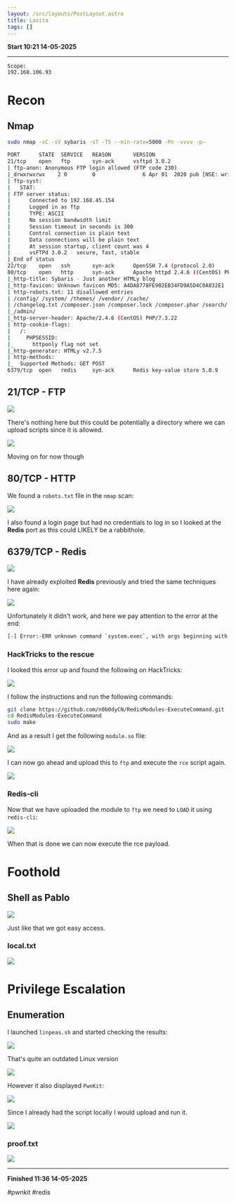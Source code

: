 ```yaml
---
layout: /src/layouts/PostLayout.astro
title: Lavita
tags: []
---
```

**Start 10:21 14-05-2025**

---
```
Scope:
192.168.106.93
```
# Recon

## Nmap

```bash
sudo nmap -sC -sV sybaris -sT -T5 --min-rate=5000 -Pn -vvvv -p-

PORT      STATE  SERVICE   REASON       VERSION
21/tcp    open   ftp       syn-ack      vsftpd 3.0.2
| ftp-anon: Anonymous FTP login allowed (FTP code 230)
|_drwxrwxrwx    2 0        0               6 Apr 01  2020 pub [NSE: writeable]
| ftp-syst: 
|   STAT: 
| FTP server status:
|      Connected to 192.168.45.154
|      Logged in as ftp
|      TYPE: ASCII
|      No session bandwidth limit
|      Session timeout in seconds is 300
|      Control connection is plain text
|      Data connections will be plain text
|      At session startup, client count was 4
|      vsFTPd 3.0.2 - secure, fast, stable
|_End of status
22/tcp    open   ssh       syn-ack      OpenSSH 7.4 (protocol 2.0)
80/tcp    open   http      syn-ack      Apache httpd 2.4.6 ((CentOS) PHP/7.3.22)
|_http-title: Sybaris - Just another HTMLy blog
|_http-favicon: Unknown favicon MD5: A4DA8778FE902EB34FD9A5D4C0A832E1
| http-robots.txt: 11 disallowed entries 
| /config/ /system/ /themes/ /vendor/ /cache/ 
| /changelog.txt /composer.json /composer.lock /composer.phar /search/ 
|_/admin/
|_http-server-header: Apache/2.4.6 (CentOS) PHP/7.3.22
| http-cookie-flags: 
|   /: 
|     PHPSESSID: 
|_      httponly flag not set
|_http-generator: HTMLy v2.7.5
| http-methods: 
|_  Supported Methods: GET POST
6379/tcp  open   redis     syn-ack      Redis key-value store 5.0.9
```

## 21/TCP - FTP

![](../../../assets/714ef66058b91195132748f960864589.png)

There's nothing here but this could be potentially a directory where we can upload scripts since it is allowed.

![](../../../assets/b34450a7fd4c06b60f6e4193231bd3ff.png)

Moving on for now though

## 80/TCP - HTTP

We found a `robots.txt` file in the `nmap` scan:

![](../../../assets/70ed315645ee82e6c7033e78c0baf805.png)

I also found a login page but had no credentials to log in so I looked at the **Redis** port as this could LIKELY be a rabbithole.

## 6379/TCP - Redis

![](../../../assets/9a102e46574a323696f6ffd21c629b1c.png)

I have already exploited **Redis** previously and tried the same techniques here again:

![](../../../assets/b0c546d94bc04e33ff90e84f43851f8c.png)

Unfortunately it didn't work, and here we pay attention to the error at the end:

```bash
[-] Error:-ERR unknown command `system.exec`, with args beginning with: `whoami`, , check your module!
```

### HackTricks to the rescue

I looked this error up and found the following on HackTricks:

![](../../../assets/a0d2b582614a8bf95dc8e74fc99c3b7d.png)

I follow the instructions and run the following commands:

```bash
git clone https://github.com/n0b0dyCN/RedisModules-ExecuteCommand.git
cd RedisModules-ExecuteCommand
sudo make
```

And as a result I get the following `module.so` file:

![](../../../assets/aa5926c0555ea331788397c56cb4cc13.png)

I can now go ahead and upload this to `ftp` and execute the `rce` script again.

![](../../../assets/9df7474813b94fe36a11fb02ac258ff1.png)

### Redis-cli

Now that we have uploaded the module to `ftp` we need to `LOAD` it using `redis-cli`:

![](../../../assets/c6d899dc9d5f1a913b764315016d6023.png)

When that is done we can now execute the rce payload.

# Foothold
## Shell as Pablo

![](../../../assets/e5bf337e083bfd30542ed6678f351093.png)

Just like that we got easy access.

### local.txt

![](../../../assets/3a9fc8aad6ec981fd8ab20d4ad2c1004.png)

# Privilege Escalation
## Enumeration

I launched `linpeas.sh` and started checking the results:

![](../../../assets/fcbcbeea582491b2706fe1c769ac0467.png)

That's quite an outdated Linux version

![](../../../assets/930927e00618dcf71acdd8200ac996db.png)

However it also displayed `PwnKit`:

![](../../../assets/2e282ecc666b5f6cc8dd138dc09bf3f1.png)

Since I already had the script locally I would upload and run it.

![](../../../assets/d1a074326f2e7c8aa0b10749dd6b16fe.png)

### proof.txt

![](../../../assets/72479f2dd88b37a0a63911d8b348e0c1.png)

---

**Finished 11:36 14-05-2025**

[^Links]: [[OSCP Prep]]

#pwnkit #redis 

